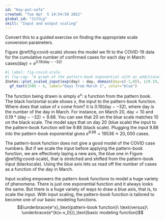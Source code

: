 ```yaml
---
id: "boy-put-sofa"
created: "Tue Apr  5 14:54:50 2022"
global_id: "2iItLg"
skill: "Input and output scaling"
---
```




::: {.underconstruction}
Convert this to a guided exercise on finding the appropriate scale conversion parameters.
:::

 Figure \@ref(fig:covid-scale) shows the model we fit to the COVID-19 data for the cumulative number of confirmed cases for each day in March: $\text{cases(day)} = e^{0.19(\text{day}- -32)}$

```r
#| label: fig-covid-scale
#| fig-cap: "A graph of the pattern-book exponential with an additional scale displayed (blue) to match it to the COVID-19 data"
Znotes::plot_scaled_input(exp(day) ~ day, domain(day=c(-1,9)), 1/0.19, 0.19*32) %>%
  gf_text(1500 ~ 4, label="Days from March 1", color="blue")
```

The function being drawn is simply $e^x$: a function from the pattern book. The black horizontal scale shows $x$, the input to the pattern-book function. Where does that value of $x$ come from? it is $0.19(\text{day} - -32)$, where day is the number of the day in March. For instance, on March 20, day$=10$ and $0.19*(\text{day}- -32) = 9.88$. You can see that 20 on the blue scale matches 10 on the black scale. The model says that on day 20 (blue scale) the input to the pattern-book function will be 9.88 (black scale). Plugging the input 9.88 into the pattern-book exponential gives $e^{9.88} = 19536 \approx 20,000$ cases. 

The pattern-book function does not give a good model of the COVID case numbers. But if we scale the input before applying the pattern-book function, we are effectively laying a new axis, the blue one in Figure \@ref(fig:covid-scale), that is stretched and shifted from the pattern-book input (blackscale). Using the blue axis lets us read off the number of cases as a function of the day in March. 

Input scaling empowers the pattern-book functions to model a huge variety of phenomena. There is just one exponential function and it always looks the same. But there is a huge variety of ways to draw a blue axis, that is, to scale the input. With input scaling, the pattern-book function is tailored to become one of our basic modeling functions.
$$\underbrace{e^x}_\text{pattern-book function}\  \text{versus}\  \underbrace{e^{k(x-x_0)}}_\text{basic modeling function}$$

